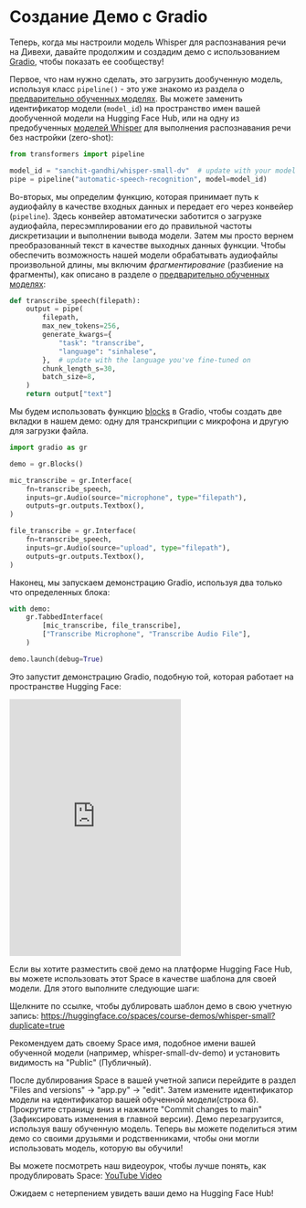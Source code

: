 # Создание Демо с Gradio

Теперь, когда мы настроили модель Whisper для распознавания речи на Дивехи, давайте продолжим и создадим демо с использованием [Gradio](https://gradio.app),
чтобы показать ее сообществу!

Первое, что нам нужно сделать, это загрузить дообученную модель, используя класс `pipeline()` - это уже знакомо из раздела о [предварительно обученных моделях](asr_models).
Вы можете заменить идентификатор модели (`model_id`) на пространство имен вашей дообученной модели на Hugging Face Hub, или на одну из
предобученных [моделей Whisper](https://huggingface.co/models?sort=downloads&search=openai%2Fwhisper-)  для выполнения распознавания речи без настройки (zero-shot):

```python
from transformers import pipeline

model_id = "sanchit-gandhi/whisper-small-dv"  # update with your model id
pipe = pipeline("automatic-speech-recognition", model=model_id)
```

Во-вторых, мы определим функцию, которая принимает путь к аудиофайлу в качестве входных данных и передает его через конвейер (`pipeline`).
Здесь конвейер автоматически заботится о загрузке аудиофайла, пересэмплировании его до правильной частоты дискретизации и выполнении вывода модели.
Затем мы просто вернем преобразованный текст в качестве выходных данных функции. Чтобы обеспечить возможность нашей модели обрабатывать аудиофайлы
произвольной длины, мы включим *фрагментирование* (разбиение на фрагменты), как описано в разделе о [предварительно обученных моделях](asr_models):

```python
def transcribe_speech(filepath):
    output = pipe(
        filepath,
        max_new_tokens=256,
        generate_kwargs={
            "task": "transcribe",
            "language": "sinhalese",
        },  # update with the language you've fine-tuned on
        chunk_length_s=30,
        batch_size=8,
    )
    return output["text"]
```

Мы будем использовать функцию [blocks](https://gradio.app/docs/#blocks) в Gradio, чтобы создать две вкладки в нашем демо: одну
для транскрипции с микрофона и другую для загрузки файла.

```python
import gradio as gr

demo = gr.Blocks()

mic_transcribe = gr.Interface(
    fn=transcribe_speech,
    inputs=gr.Audio(source="microphone", type="filepath"),
    outputs=gr.outputs.Textbox(),
)

file_transcribe = gr.Interface(
    fn=transcribe_speech,
    inputs=gr.Audio(source="upload", type="filepath"),
    outputs=gr.outputs.Textbox(),
)
```

Наконец, мы запускаем демонстрацию Gradio, используя два только что определенных блока:

```python
with demo:
    gr.TabbedInterface(
        [mic_transcribe, file_transcribe],
        ["Transcribe Microphone", "Transcribe Audio File"],
    )

demo.launch(debug=True)
```

Это запустит демонстрацию Gradio, подобную той, которая работает на пространстве Hugging Face:

<iframe src="https://course-demos-whisper-small.hf.space" frameBorder="0" height="450" title="Gradio app" class="container p-0 flex-grow space-iframe" allow="accelerometer; ambient-light-sensor; autoplay; battery; camera; document-domain; encrypted-media; fullscreen; geolocation; gyroscope; layout-animations; legacy-image-formats; magnetometer; microphone; midi; oversized-images; payment; picture-in-picture; publickey-credentials-get; sync-xhr; usb; vr ; wake-lock; xr-spatial-tracking" sandbox="allow-forms allow-modals allow-popups allow-popups-to-escape-sandbox allow-same-origin allow-scripts allow-downloads"></iframe>

Если вы хотите разместить своё демо на платформе Hugging Face Hub, вы можете использовать этот Space в качестве шаблона для своей модели.
Для этого выполните следующие шаги:

Щелкните по ссылке, чтобы дублировать шаблон демо в свою учетную запись: https://huggingface.co/spaces/course-demos/whisper-small?duplicate=true

Рекомендуем дать своему Space имя, подобное имени вашей обученной модели (например, whisper-small-dv-demo) и установить видимость на "Public" (Публичный).

После дублирования Space в вашей учетной записи перейдите в раздел "Files and versions" -> "app.py" -> "edit". Затем измените идентификатор модели
на идентификатор вашей обученной модели(строка 6). Прокрутите страницу вниз и нажмите "Commit changes to main" (Зафиксировать изменения в главной версии).
Демо перезагрузится, используя вашу обученную модель. Теперь вы можете поделиться этим демо со своими друзьями и родственниками, чтобы они могли использовать
модель, которую вы обучили!

Вы можете посмотреть наш видеоурок, чтобы лучше понять, как продублировать Space: [YouTube Video](https://www.youtube.com/watch?v=VQYuvl6-9VE)

Ожидаем с нетерпением увидеть ваши демо на Hugging Face Hub!
